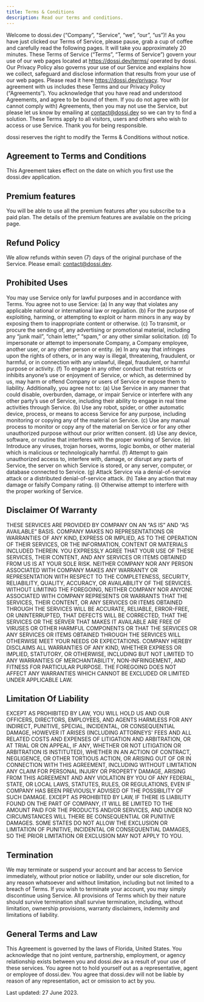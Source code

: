 ```yaml
---
title: Terms & Conditions
description: Read our terms and conditions.
---
```


Welcome to dossi.dev (“Company”, "Service", “we”, “our”, “us”)! As you have just clicked our Terms of Service, please pause, grab a cup of coffee and carefully read the following pages. It will take you approximately 20 minutes. These Terms of Service (“Terms”, “Terms of Service”) govern your use of our web pages located at https://dossi.dev/terms/ operated by dossi. Our Privacy Policy also governs your use of our Service and explains how we collect, safeguard and disclose information that results from your use of our web pages. Please read it here https://dossi.dev/privacy. Your agreement with us includes these Terms and our Privacy Policy (“Agreements”). You acknowledge that you have read and understood Agreements, and agree to be bound of them. If you do not agree with (or cannot comply with) Agreements, then you may not use the Service, but please let us know by emailing at contact@dossi.dev so we can try to find a solution. These Terms apply to all visitors, users and others who wish to access or use Service. Thank you for being responsible.

dossi reserves the right to modify the Terms & Conditions without notice.

## Agreement to Terms and Conditions

This Agreement takes effect on the date on which you first use the dossi.dev application.

## Premium features

You will be able to use all the premium features after you subscribe to a paid plan. The details of the premium features are available on the pricing page.

## Refund Policy

We allow refunds within seven (7) days of the original purchase of the Service. Please email: contact@dossi.dev.

## Prohibited Uses

You may use Service only for lawful purposes and in accordance with Terms. You agree not to use Service: (a) In any way that violates any applicable national or international law or regulation. (b) For the purpose of exploiting, harming, or attempting to exploit or harm minors in any way by exposing them to inappropriate content or otherwise. (c) To transmit, or procure the sending of, any advertising or promotional material, including any “junk mail”, “chain letter,” “spam,” or any other similar solicitation. (d) To impersonate or attempt to impersonate Company, a Company employee, another user, or any other person or entity. (e) In any way that infringes upon the rights of others, or in any way is illegal, threatening, fraudulent, or harmful, or in connection with any unlawful, illegal, fraudulent, or harmful purpose or activity. (f) To engage in any other conduct that restricts or inhibits anyone’s use or enjoyment of Service, or which, as determined by us, may harm or offend Company or users of Service or expose them to liability. Additionally, you agree not to: (a) Use Service in any manner that could disable, overburden, damage, or impair Service or interfere with any other party’s use of Service, including their ability to engage in real time activities through Service. (b) Use any robot, spider, or other automatic device, process, or means to access Service for any purpose, including monitoring or copying any of the material on Service. (c) Use any manual process to monitor or copy any of the material on Service or for any other unauthorized purpose without our prior written consent. (d) Use any device, software, or routine that interferes with the proper working of Service. (e) Introduce any viruses, trojan horses, worms, logic bombs, or other material which is malicious or technologically harmful. (f) Attempt to gain unauthorized access to, interfere with, damage, or disrupt any parts of Service, the server on which Service is stored, or any server, computer, or database connected to Service. (g) Attack Service via a denial-of-service attack or a distributed denial-of-service attack. (h) Take any action that may damage or falsify Company rating. (i) Otherwise attempt to interfere with the proper working of Service.

## Disclaimer Of Warranty

THESE SERVICES ARE PROVIDED BY COMPANY ON AN “AS IS” AND “AS AVAILABLE” BASIS. COMPANY MAKES NO REPRESENTATIONS OR WARRANTIES OF ANY KIND, EXPRESS OR IMPLIED, AS TO THE OPERATION OF THEIR SERVICES, OR THE INFORMATION, CONTENT OR MATERIALS INCLUDED THEREIN. YOU EXPRESSLY AGREE THAT YOUR USE OF THESE SERVICES, THEIR CONTENT, AND ANY SERVICES OR ITEMS OBTAINED FROM US IS AT YOUR SOLE RISK. NEITHER COMPANY NOR ANY PERSON ASSOCIATED WITH COMPANY MAKES ANY WARRANTY OR REPRESENTATION WITH RESPECT TO THE COMPLETENESS, SECURITY, RELIABILITY, QUALITY, ACCURACY, OR AVAILABILITY OF THE SERVICES. WITHOUT LIMITING THE FOREGOING, NEITHER COMPANY NOR ANYONE ASSOCIATED WITH COMPANY REPRESENTS OR WARRANTS THAT THE SERVICES, THEIR CONTENT, OR ANY SERVICES OR ITEMS OBTAINED THROUGH THE SERVICES WILL BE ACCURATE, RELIABLE, ERROR-FREE, OR UNINTERRUPTED, THAT DEFECTS WILL BE CORRECTED, THAT THE SERVICES OR THE SERVER THAT MAKES IT AVAILABLE ARE FREE OF VIRUSES OR OTHER HARMFUL COMPONENTS OR THAT THE SERVICES OR ANY SERVICES OR ITEMS OBTAINED THROUGH THE SERVICES WILL OTHERWISE MEET YOUR NEEDS OR EXPECTATIONS. COMPANY HEREBY DISCLAIMS ALL WARRANTIES OF ANY KIND, WHETHER EXPRESS OR IMPLIED, STATUTORY, OR OTHERWISE, INCLUDING BUT NOT LIMITED TO ANY WARRANTIES OF MERCHANTABILITY, NON-INFRINGEMENT, AND FITNESS FOR PARTICULAR PURPOSE. THE FOREGOING DOES NOT AFFECT ANY WARRANTIES WHICH CANNOT BE EXCLUDED OR LIMITED UNDER APPLICABLE LAW.

## Limitation Of Liability

EXCEPT AS PROHIBITED BY LAW, YOU WILL HOLD US AND OUR OFFICERS, DIRECTORS, EMPLOYEES, AND AGENTS HARMLESS FOR ANY INDIRECT, PUNITIVE, SPECIAL, INCIDENTAL, OR CONSEQUENTIAL DAMAGE, HOWEVER IT ARISES (INCLUDING ATTORNEYS' FEES AND ALL RELATED COSTS AND EXPENSES OF LITIGATION AND ARBITRATION, OR AT TRIAL OR ON APPEAL, IF ANY, WHETHER OR NOT LITIGATION OR ARBITRATION IS INSTITUTED), WHETHER IN AN ACTION OF CONTRACT, NEGLIGENCE, OR OTHER TORTIOUS ACTION, OR ARISING OUT OF OR IN CONNECTION WITH THIS AGREEMENT, INCLUDING WITHOUT LIMITATION ANY CLAIM FOR PERSONAL INJURY OR PROPERTY DAMAGE, ARISING FROM THIS AGREEMENT AND ANY VIOLATION BY YOU OF ANY FEDERAL, STATE, OR LOCAL LAWS, STATUTES, RULES, OR REGULATIONS, EVEN IF COMPANY HAS BEEN PREVIOUSLY ADVISED OF THE POSSIBILITY OF SUCH DAMAGE. EXCEPT AS PROHIBITED BY LAW, IF THERE IS LIABILITY FOUND ON THE PART OF COMPANY, IT WILL BE LIMITED TO THE AMOUNT PAID FOR THE PRODUCTS AND/OR SERVICES, AND UNDER NO CIRCUMSTANCES WILL THERE BE CONSEQUENTIAL OR PUNITIVE DAMAGES. SOME STATES DO NOT ALLOW THE EXCLUSION OR LIMITATION OF PUNITIVE, INCIDENTAL OR CONSEQUENTIAL DAMAGES, SO THE PRIOR LIMITATION OR EXCLUSION MAY NOT APPLY TO YOU.

## Termination

We may terminate or suspend your account and bar access to Service immediately, without prior notice or liability, under our sole discretion, for any reason whatsoever and without limitation, including but not limited to a breach of Terms. If you wish to terminate your account, you may simply discontinue using Service. All provisions of Terms which by their nature should survive termination shall survive termination, including, without limitation, ownership provisions, warranty disclaimers, indemnity and limitations of liability.

## General Terms and Law

This Agreement is governed by the laws of Florida, United States. You acknowledge that no joint venture, partnership, employment, or agency relationship exists between you and dossi.dev as a result of your use of these services. You agree not to hold yourself out as a representative, agent or employee of dossi.dev. You agree that dossi.dev will not be liable by reason of any representation, act or omission to act by you.

Last updated: 27 June 2023.
